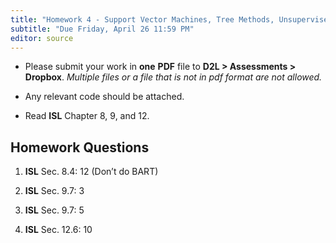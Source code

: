 ```yaml
---
title: "Homework 4 - Support Vector Machines, Tree Methods, Unsupervised Learning"
subtitle: "Due Friday, April 26 11:59 PM"
editor: source
---
```



::: {.hidden}
\def\bx{\mathbf{x}}
\def\bg{\mathbf{g}}
\def\bw{\mathbf{w}}
\def\bb{\mathbf{b}}
\def\bu{\mathbf{u}}
\def\bbeta{\boldsymbol \beta}
\def\bgamma{\boldsymbol \gamma}
\def\bep{\boldsymbol \epsilon}
\def\bH{\mathbf{H}}
\def\bX{\mathbf{X}}
\def\by{\mathbf{y}}
\def\bH{\mathbf{H}}
\def\bI{\mathbf{I}}
\def\bS{\mathbf{S}}
\def\bU{\mathbf{U}}
\def\bV{\mathbf{V}}
\def\bW{\mathbf{W}}
\def\bD{\mathbf{D}}
\def\T{\text{T}}
\def\cov{\mathrm{Cov}}
\def\cor{\mathrm{Corr}}
\def\var{\mathrm{Var}}
\def\E{\mathrm{E}}
\def\bmu{\boldsymbol \mu}
<!-- \DeclareMathOperator*{\argmin}{arg\,min} -->
\def\Trace{\text{Trace}}
:::

- Please submit your work in **one** **PDF** file to **D2L \> Assessments \> Dropbox**. *Multiple files or a file that is not in pdf format are not allowed.*

- Any relevant code should be attached.

- Read **ISL** Chapter 8, 9, and 12.


## Homework Questions

1. **ISL** Sec. 8.4: 12 (Don't do BART)

2. **ISL** Sec. 9.7: 3

3. **ISL** Sec. 9.7: 5

4. **ISL** Sec. 12.6: 10

